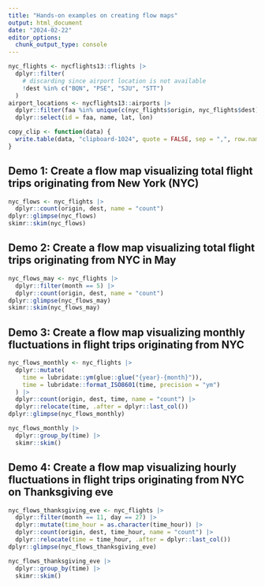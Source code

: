 ```yaml
---
title: "Hands-on examples on creating flow maps"
output: html_document
date: "2024-02-22"
editor_options: 
  chunk_output_type: console
---
```


```r
nyc_flights <- nycflights13::flights |>
  dplyr::filter(
    # discarding since airport location is not available
    !dest %in% c("BQN", "PSE", "SJU", "STT")
  )
airport_locations <- nycflights13::airports |>
  dplyr::filter(faa %in% unique(c(nyc_flights$origin, nyc_flights$dest))) |>
  dplyr::select(id = faa, name, lat, lon)

copy_clip <- function(data) {
  write.table(data, "clipboard-1024", quote = FALSE, sep = ",", row.names = FALSE)
}
```

## Demo 1: Create a flow map visualizing total flight trips originating from New York (NYC)

```r
nyc_flows <- nyc_flights |>
  dplyr::count(origin, dest, name = "count")
dplyr::glimpse(nyc_flows)
skimr::skim(nyc_flows)
```

## Demo 2: Create a flow map visualizing total flight trips originating from NYC in May

```r
nyc_flows_may <- nyc_flights |>
  dplyr::filter(month == 5) |>
  dplyr::count(origin, dest, name = "count")
dplyr::glimpse(nyc_flows_may)
skimr::skim(nyc_flows_may)
```

## Demo 3: Create a flow map visualizing monthly fluctuations in flight trips originating from NYC

```r
nyc_flows_monthly <- nyc_flights |>
  dplyr::mutate(
    time = lubridate::ym(glue::glue("{year}-{month}")),
    time = lubridate::format_ISO8601(time, precision = "ym")
  ) |>
  dplyr::count(origin, dest, time, name = "count") |>
  dplyr::relocate(time, .after = dplyr::last_col())
dplyr::glimpse(nyc_flows_monthly)

nyc_flows_monthly |>
  dplyr::group_by(time) |>
  skimr::skim()
```

## Demo 4: Create a flow map visualizing hourly fluctuations in flight trips originating from NYC on Thanksgiving eve

```r
nyc_flows_thanksgiving_eve <- nyc_flights |>
  dplyr::filter(month == 11, day == 27) |>
  dplyr::mutate(time_hour = as.character(time_hour)) |>
  dplyr::count(origin, dest, time_hour, name = "count") |>
  dplyr::relocate(time = time_hour, .after = dplyr::last_col())
dplyr::glimpse(nyc_flows_thanksgiving_eve)

nyc_flows_thanksgiving_eve |>
  dplyr::group_by(time) |>
  skimr::skim()
```
